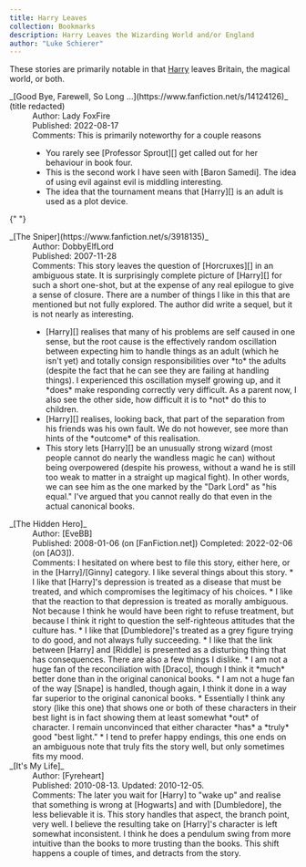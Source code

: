 ```yaml
---
title: Harry Leaves
collection: Bookmarks
description: Harry Leaves the Wizarding World and/or England
author: "Luke Schierer"
---
```


These stories are primarily notable in that [Harry][] leaves Britain, the
magical world, or both.

<dl>
  <dt>_[Good Bye, Farewell, So Long …](https://www.fanfiction.net/s/14124126)_ (title redacted)</dt>
  <dd>Author: Lady FoxFire</dd>
  <dd>Published: 2022-08-17</dd>
  <dd>Comments: This is primarily noteworthy for a couple reasons<ul>
      <li>You rarely see [Professor Sprout][] get called out for her behaviour in book four.</li>
      <li>This is the second work I have seen with [Baron Samedi].  The idea of using evil against evil is middling interesting.</li>
      <li>The idea that the tournament means that [Harry][] is an adult is used as a plot device.</li></ul></dd>

{" "}
<dt>_[The Sniper](https://www.fanfiction.net/s/3918135)_</dt>
<dd>Author: DobbyElfLord</dd>
<dd>Published: 2007-11-28</dd>
<dd>
  Comments: This story leaves the question of [Horcruxes][] in an ambiguous
  state. It is surprisingly complete picture of [Harry][] for such a short
  one-shot, but at the expense of any real epilogue to give a sense of closure.
  There are a number of things I like in this that are mentioned but not fully
  explored. The author did write a sequel, but it is not nearly as interesting.
  <ul>
    <li>
      [Harry][] realises that many of his problems are self caused in one sense,
      but the root cause is the effectively random oscillation between expecting
      him to handle things as an adult (which he isn't yet) and totally consign
      responsibilities over *to* the adults (despite the fact that he can see
      they are failing at handling things). I experienced this oscillation
      myself growing up, and it *does* make responding correctly very difficult.
      As a parent now, I also see the other side, how difficult it is to *not*
      do this to children.
    </li>
    <li>
      [Harry][] realises, looking back, that part of the separation from his
      friends was his own fault. We do not however, see more than hints of the
      *outcome* of this realisation.
    </li>
    <li>
      This story lets [Harry][] be an unusually strong wizard (most people
      cannot do nearly the wandless magic he can) without being overpowered
      (despite his prowess, without a wand he is still too weak to matter in a
      straight up magical fight). In other words, we can see him as the one
      marked by the "Dark Lord" as "his equal." I've argued that you cannot
      really do that even in the actual canonical books.
    </li>
  </ul>
</dd>
<dt>_[The Hidden Hero]_</dt>
<dd>Author: [EveBB]</dd>
<dd>
  Published: 2008-01-06 (on [FanFiction.net]) Completed: 2022-02-06 (on [AO3]).
</dd>
<dd>
  Comments: I hesitated on where best to file this story, either here, or in the
  [Harry]/[Ginny] category. I like several things about this story. * I like
  that [Harry]'s depression is treated as a disease that must be treated, and
  which compromises the legitimacy of his choices. * I like that the reaction to
  that depression is treated as morally ambiguous. Not because I think he would
  have been right to refuse treatment, but because I think it right to question
  the self-righteous attitudes that the culture has. * I like that
  [Dumbledore]'s treated as a grey figure trying to do good, and not always
  fully succeeding. * I like that the link between [Harry] and [Riddle] is
  presented as a disturbing thing that has consequences. There are also a few
  things I dislike. * I am not a huge fan of the reconciliation with [Draco],
  though I think it *much* better done than in the original canonical books. * I
  am not a huge fan of the way [Snape] is handled, though again, I think it done
  in a way far superior to the original canonical books. * Essentially I think
  any story (like this one) that shows one or both of these characters in their
  best light is in fact showing them at least somewhat *out* of character. I
  remain unconvinced that either character *has* a *truly* good "best light." *
  I tend to prefer happy endings, this one ends on an ambiguous note that truly
  fits the story well, but only sometimes fits my mood.
</dd>

  <dt>_[It's My Life]_</dt>
  <dd>Author: [Fyreheart]</dd>
  <dd>Published: 2010-08-13.  Updated: 2010-12-05.</dd>
  <dd>
    Comments: The later you wait for [Harry] to "wake up" and realise that something is wrong at [Hogwarts] and with [Dumbledore], the less believable it is.   This story handles that aspect, the branch point, very well.  I believe the resulting take on [Harry]'s character is left somewhat inconsistent.  I think he does a pendulum swing from more intuitive than the books to more trusting than the books.  This shift happens a couple of times, and detracts from the story.  
  </dd>
  
</dl>

[Hogwarts]: /harrypedia/hogwarts//
[Riddle]: /harrypedia/people/riddle/tom_marvolo//
[FanFiction.net]: https://www.fanfiction.net
[AO3]: https://www.archiveofourown.org
[Snape]: /harrypedia/people/snape/severus///
[Draco]: /harrypedia/people/malfoy/draco_lucius//
[Dumbledore]: /harrypedia/people/dumbledore/albus_percival_wulfric_brian//
[Ginny]: /harrypedia/people/weasley/ginevra_molly//
[Harry]: /harrypedia/people/potter/harry_james//
[Professor Sprout]: /harrypedia/people/sprout/pomona//
[Baron Samedi]: https://en.wikipedia.org/wiki/Baron_Samedi
[Horcruxes]: /harrypedia/magic/dark/horcruxes/
[The Hidden Hero]: https://archiveofourown.org/works/36929347
[EveBB]: https://archiveofourown.org/users/EveBB/pseuds/EveBB
[It's My Life]: https://www.fanfiction.net/s/6234089/
[Fyreheart]: https://www.fanfiction.net/u/1788452/Fyreheart
